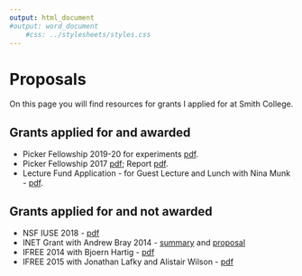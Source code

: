 ```yaml
---
output: html_document
#output: word_document
    #css: ../stylesheets/styles.css
---
```


# Proposals
On this page you will find resources for grants I applied for at Smith College.

## Grants applied for and awarded 
- Picker Fellowship 2019-20 for experiments [pdf](Halliday_Picker_AY2019-20.pdf).
- Picker Fellowship 2017 [pdf](Halliday_Picker_2017.pdf); Report [pdf](). 
- Lecture Fund Application - for Guest Lecture and Lunch with Nina Munk - [pdf](lecture_fund_nina_munk.pdf). 

## Grants applied for and not awarded
- NSF IUSE 2018 - [pdf](halliday_nsf_final.pdf)
- INET Grant with Andrew Bray 2014 - [summary](INET Summary - Halliday and Bray.pdf) and [proposal](INET 4-page Proposal - Halliday and Bray.pdf)
- IFREE 2014 with Bjoern Hartig - [pdf](ifree_2014.pdf)
- IFREE 2015 with Jonathan Lafky and Alistair Wilson - [pdf]()

